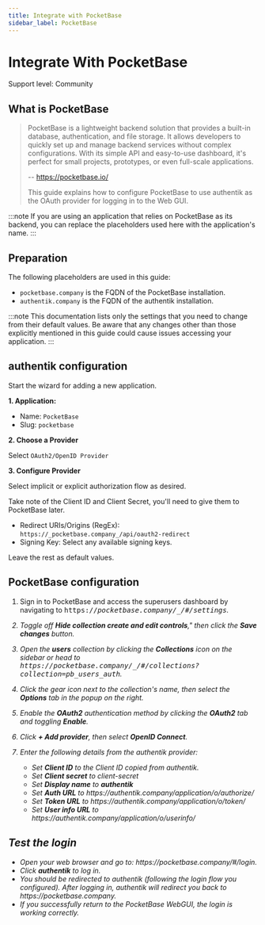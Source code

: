 ```yaml
---
title: Integrate with PocketBase
sidebar_label: PocketBase
---
```


# Integrate With PocketBase

<span class="badge badge--secondary">Support level: Community</span>

## What is PocketBase

> PocketBase is a lightweight backend solution that provides a built-in database, authentication, and file storage.
> It allows developers to quickly set up and manage backend services without complex configurations.
> With its simple API and easy-to-use dashboard, it's perfect for small projects, prototypes, or even full-scale applications.
>
> -- https://pocketbase.io/
>
> This guide explains how to configure PocketBase to use authentik as the OAuth provider for logging in to the Web GUI.

:::note
If you are using an application that relies on PocketBase as its backend, you can replace the placeholders used here with the application's name.
:::

## Preparation

The following placeholders are used in this guide:

- `pocketbase.company` is the FQDN of the PocketBase installation.
- `authentik.company` is the FQDN of the authentik installation.

:::note
This documentation lists only the settings that you need to change from their default values. Be aware that any changes other than those explicitly mentioned in this guide could cause issues accessing your application.
:::

## authentik configuration

Start the wizard for adding a new application.

**1. Application:**

- Name: `PocketBase`
- Slug: `pocketbase`

**2. Choose a Provider**

Select `OAuth2/OpenID Provider`

**3. Configure Provider**

Select implicit or explicit authorization flow as desired.

Take note of the Client ID and Client Secret, you'll need to give them to PocketBase later.

- Redirect URIs/Origins (RegEx): `https://_pocketbase.company_/api/oauth2-redirect`
- Signing Key: Select any available signing keys.

Leave the rest as default values.

## PocketBase configuration

1. Sign in to PocketBase and access the superusers dashboard by navigating to <kbd>https://<em>pocketbase.company<em>/_/#/settings</kbd>.

2. Toggle off **Hide collection create and edit controls**," then click the **Save changes** button.

3. Open the **users** collection by clicking the **Collections** icon on the sidebar or head to <kbd>https://<em>pocketbase.company</em>/_/#/collections?collection=pb_users_auth</kbd>.

4. Click the gear icon next to the collection's name, then select the **Options** tab in the popup on the right.

5. Enable the **OAuth2** authentication method by clicking the **OAuth2** tab and toggling **Enable**.

6. Click **+ Add provider**, then select **OpenID Connect**.

7. Enter the following details from the authentik provider:
    - Set **Client ID** to the Client ID copied from authentik.
    - Set **Client secret** to _client-secret_
    - Set **Display name** to **authentik**
    - Set **Auth URL** to https://_authentik.company_/application/o/authorize/
    - Set **Token URL** to https://_authentik.company_/application/o/token/
    - Set **User info URL** to https://_authentik.company_/application/o/userinfo/

## Test the login

- Open your web browser and go to: https://_pocketbase.company_/#/login.
- Click **authentik** to log in.
- You should be redirected to authentik (following the login flow you configured). After logging in, authentik will redirect you back to https://_pocketbase.company_.
- If you successfully return to the PocketBase WebGUI, the login is working correctly.
